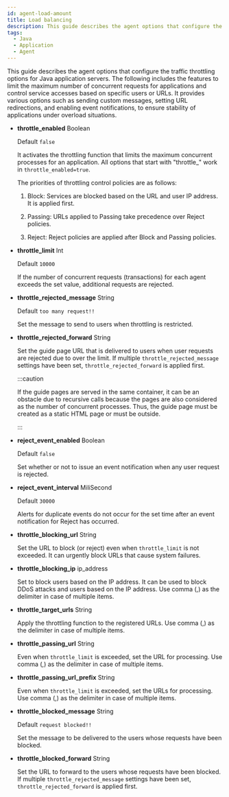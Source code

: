 ```yaml
---
id: agent-load-amount
title: Load balancing
description: This guide describes the agent options that configure the traffic throttling options for Java application servers. The following includes the features to limit the maximum number of concurrent requests for applications and control service accesses based on specific users or URLs. It provides various options such as sending custom messages, setting URL redirections, and enabling event notifications, to ensure stability of applications under overload situations.
tags:
  - Java
  - Application
  - Agent
---
```


This guide describes the agent options that configure the traffic throttling options for Java application servers. The following includes the features to limit the maximum number of concurrent requests for applications and control service accesses based on specific users or URLs. It provides various options such as sending custom messages, setting URL redirections, and enabling event notifications, to ensure stability of applications under overload situations.

- **throttle_enabled** <span class='type'>Boolean</span>

  Default `false`

  It activates the throttling function that limits the maximum concurrent processes for an application. All options that start with "throttle\_" work in `throttle_enabled=true`.

  The priorities of throttling control policies are as follows:

  1. Block: Services are blocked based on the URL and user IP address. It is applied first.

  2. Passing: URLs applied to Passing take precedence over Reject policies.

  3. Reject: Reject policies are applied after Block and Passing policies.

- **throttle_limit** <span class='type'>Int</span>

  Default `10000`

  If the number of concurrent requests (transactions) for each agent exceeds the set value, additional requests are rejected.

- **throttle_rejected_message** <span class='type'>String</span>

  Default `too many request!!`

  Set the message to send to users when throttling is restricted.

- **throttle_rejected_forward** <span class='type'>String</span>

  Set the guide page URL that is delivered to users when user requests are rejected due to over the limit. If multiple `throttle_rejected_message` settings have been set, `throttle_rejected_forward` is applied first.

  :::caution

  If the guide pages are served in the same container, it can be an obstacle due to recursive calls because the pages are also considered as the number of concurrent processes. Thus, the guide page must be created as a static HTML page or must be outside.

  :::

- **reject_event_enabled** <span class='type'>Boolean</span>

  Default `false`

  Set whether or not to issue an event notification when any user request is rejected.

- **reject_event_interval** <span class='type'>MiliSecond</span>

  Default `30000`

  Alerts for duplicate events do not occur for the set time after an event notification for Reject has occurred.

- **throttle_blocking_url** <span class='type'>String</span>

  Set the URL to block (or reject) even when `throttle_limit` is not exceeded. It can urgently block URLs that cause system failures.

- **throttle_blocking_ip** <span class='type'>ip_address</span>

  Set to block users based on the IP address. It can be used to block DDoS attacks and users based on the IP address. Use comma (,) as the delimiter in case of multiple items.

- **throttle_target_urls** <span class='type'>String</span>

  Apply the throttling function to the registered URLs. Use comma (,) as the delimiter in case of multiple items.

- **throttle_passing_url** <span class='type'>String</span>

  Even when `throttle_limit` is exceeded, set the URL for processing. Use comma (,) as the delimiter in case of multiple items.

- **throttle_passing_url_prefix** <span class='type'>String</span>

  Even when `throttle_limit` is exceeded, set the URLs for processing. Use comma (,) as the delimiter in case of multiple items.

- **throttle_blocked_message** <span class='type'>String</span>

  Default `request blocked!!`

  Set the message to be delivered to the users whose requests have been blocked.

- **throttle_blocked_forward** <span class='type'>String</span>

  Set the URL to forward to the users whose requests have been blocked. If multiple `throttle_rejected_message` settings have been set, `throttle_rejected_forward` is applied first.
